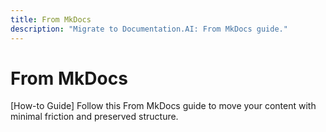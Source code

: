 ```yaml
---
title: From MkDocs
description: "Migrate to Documentation.AI: From MkDocs guide."
---
```


# From MkDocs

[How-to Guide] Follow this From MkDocs guide to move your content with minimal friction and preserved structure.
